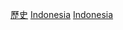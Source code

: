 {{Catnav|頁面分類|地理|国家|按國家分類|各國歷史}}
{{Catnav|頁面分類|地理|国家|亚洲国家|印尼}}
{{Catnav|頁面分類|各種主題的頁面分類|按國家分類|各國歷史}}
{{Catnav|頁面分類|历史|各國歷史}}
{{catmore}}
{{Commons category|History of Indonesia}}
{{portal|印尼}}

[[Category:印度尼西亞|歷史]]
[[Category:亞洲各國歷史|Indonesia]]
[[Category:东南亚历史|Indonesia]]